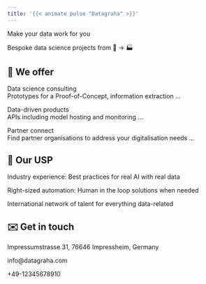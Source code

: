 ```yaml
---
title: '{{< animate pulse "Datagraha" >}}'
---
```


Make your data work for you

Bespoke data science projects from 🧪 -> 🏭

## 🙏 We offer

:::{.grid}

::: {.g-col-12 .g-col-md-4}
Data science consulting\
Prototypes for a Proof-of-Concept, information extraction ...
:::

::: {.g-col-12 .g-col-md-4}
Data-driven products\
APIs including model hosting and monitoring ...
:::

::: {.g-col-12 .g-col-md-4}
Partner connect\
Find partner organisations to address your digitalisation needs ...
:::

:::
## 💯 Our USP

:::{.grid}

::: {.g-col-12 .g-col-md-4}
Industry experience: Best practices for real AI with real data
:::

::: {.g-col-12 .g-col-md-4}
Right-sized automation: Human in the loop solutions when needed
:::

::: {.g-col-12 .g-col-md-4}
International network of talent for everything data-related
:::

:::
## ✉️ Get in touch

Impressumstrasse 31, 76646 Impressheim, Germany

info@datagraha.com

+49-12345678910